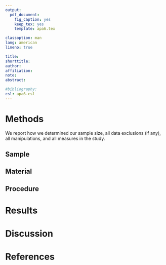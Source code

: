 ```yaml
---
output:
  pdf_document:
    fig_caption: yes
    keep_tex: yes
    template: apa6.tex

classoption: man
lang: american
lineno: true

title:
shorttitle:
author:
affiliation:
note:
abstract:

#bibliography: 
csl: apa6.csl
---
```


# Methods
We report how we determined our sample size, all data exclusions (if any), all manipulations, and all measures in the study. <!-- 21-word solution (Simmons, Nelson & Simonsohn, 2012; retrieved from http://ssrn.com/abstract=2160588) -->

## Sample

## Material

## Procedure

# Results

# Discussion

# References
